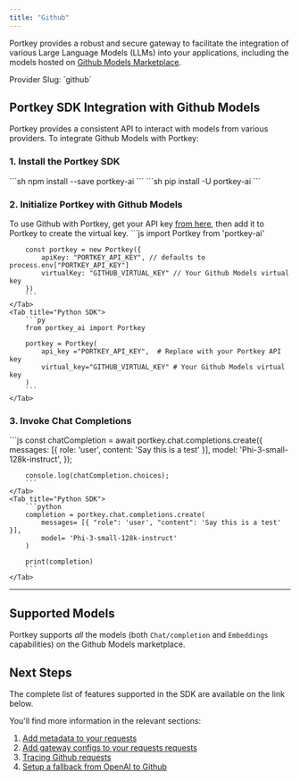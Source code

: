 ```yaml
---
title: "Github"
---
```


Portkey provides a robust and secure gateway to facilitate the integration of various Large Language Models (LLMs) into your applications, including the models hosted on [Github Models Marketplace](https://github.com/marketplace/models).

<Note>
Provider Slug: `github`
</Note>

## Portkey SDK Integration with Github Models

Portkey provides a consistent API to interact with models from various providers. To integrate Github Models with Portkey:

### 1\. Install the Portkey SDK
<Tabs>
    <Tab title="NodeJS">
        ```sh
        npm install --save portkey-ai
        ```
    </Tab>
    <Tab title="Python">
        ```sh
        pip install -U portkey-ai
        ```
    </Tab>

  </Tabs>



### 2\. Initialize Portkey with Github Models

To use Github with Portkey, get your API key [from here](https://github.com/settings/tokens), then add it to Portkey to create the virtual key.
<Tabs>
    <Tab title="NodeJS SDK">
        ```js
        import Portkey from 'portkey-ai'

        const portkey = new Portkey({
            apiKey: "PORTKEY_API_KEY", // defaults to process.env["PORTKEY_API_KEY"]
            virtualKey: "GITHUB_VIRTUAL_KEY" // Your Github Models virtual key
        })
        ```
    </Tab>
    <Tab title="Python SDK">
        ```py
        from portkey_ai import Portkey

        portkey = Portkey(
            api_key ="PORTKEY_API_KEY",  # Replace with your Portkey API key
            virtual_key="GITHUB_VIRTUAL_KEY" # Your Github Models virtual key
        )
        ```
    </Tab>

  </Tabs>




### 3\. Invoke Chat Completions
<Tabs>
    <Tab title="NodeJS SDK">
        ```js
        const chatCompletion = await portkey.chat.completions.create({
            messages: [{ role: 'user', content: 'Say this is a test' }],
            model: 'Phi-3-small-128k-instruct',
        });

        console.log(chatCompletion.choices);
        ```
    </Tab>
    <Tab title="Python SDK">
        ```python
        completion = portkey.chat.completions.create(
            messages= [{ "role": 'user', "content": 'Say this is a test' }],
            model= 'Phi-3-small-128k-instruct'
        )

        print(completion)
        ```
    </Tab>

  </Tabs>

---

## Supported Models

Portkey supports *all* the models (both `Chat/completion` and `Embeddings` capabilities) on the Github Models marketplace.

## Next Steps

The complete list of features supported in the SDK are available on the link below.

<Card title="SDK" href="/api-reference/portkey-sdk-client">
</Card>

You'll find more information in the relevant sections:

1. [Add metadata to your requests](/product/observability/metadata)
2. [Add gateway configs to your requests](/product/ai-gateway/configs)[ requests](/product/ai-gateway/configs)
3. [Tracing Github requests](/product/observability/traces)
4. [Setup a fallback from OpenAI to Github](/product/ai-gateway/fallbacks)
